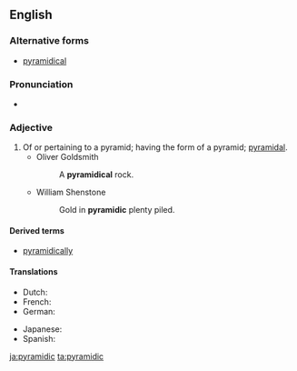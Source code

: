 ==English==

===Alternative forms===
* [[pyramidical]]

===Pronunciation===
* {{a|UK}} {{IPA|/pɪ.ɹəˈmɪd.ɪk/|lang=en}}

===Adjective===
{{head|en|adjective}}

# Of or pertaining to a pyramid; having the form of a pyramid; [[pyramidal]].
#* Oliver Goldsmith
#*: A '''pyramidical''' rock.
#* William Shenstone
#*: Gold in '''pyramidic''' plenty piled.

====Derived terms====
* [[pyramidically]]

====Translations====
{{trans-top|Of or pertaining to a pyramid}}
* Dutch: {{t|nl|piramidevormig}}
* French: {{t+|fr|pyramidal}}
* German: {{t|de|pyramidisch}}
{{trans-mid}}
* Japanese: {{t|ja|ピラミッド型の|tr=piramiddogata no}}
* Spanish: {{t|es|piramidal}}
{{trans-bottom}}

[[ja:pyramidic]]
[[ta:pyramidic]]